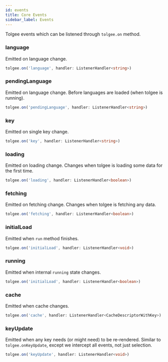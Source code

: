 ```yaml
---
id: events
title: Core Events
sidebar_label: Events
---
```


Tolgee events which can be listened through `tolgee.on` method.

### language

Emitted on language change.

```ts
tolgee.on('language', handler: ListenerHandler<string>)
```

### pendingLanguage

Emitted on language change. Before languages are loaded (when tolgee is running).

```ts
tolgee.on('pendingLanguage', handler: ListenerHandler<string>)
```

### key

Emitted on single key change.

```ts
tolgee.on('key', handler: ListenerHandler<string>)
```

### loading

Emitted on loading change. Changes when tolgee is loading some data for the first time.

```ts
tolgee.on('loading', handler: ListenerHandler<boolean>)
```

### fetching

Emitted on fetching change. Changes when tolgee is fetching any data.

```ts
tolgee.on('fetching', handler: ListenerHandler<boolean>)
```

### initialLoad

Emitted when `run` method finishes.

```ts
tolgee.on('initialLoad', handler: ListenerHandler<void>)
```

### running

Emitted when internal `running` state changes.

```ts
tolgee.on('initialLoad', handler: ListenerHandler<boolean>)
```

### cache

Emitted when cache changes.

```ts
tolgee.on('cache', handler: ListenerHandler<CacheDescriptorWithKey>)
```

### keyUpdate

Emitted when any key needs (or might need) to be re-rendered. Similar to `tolgee.onKeyUpdate`,
except we intercept all events, not just selection.

```ts
tolgee.on('keyUpdate', handler: ListenerHandler<void>)
```
